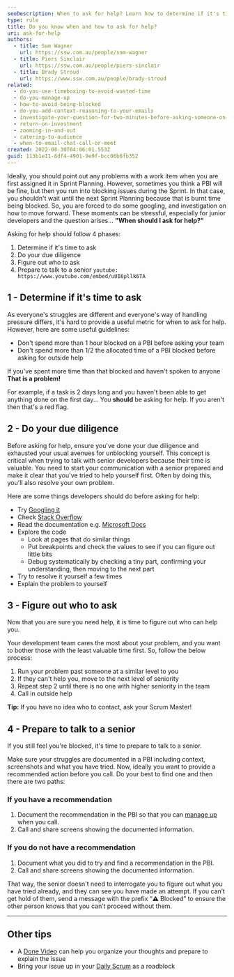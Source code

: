 ```yaml
---
seoDescription: When to ask for help? Learn how to determine if it's time to ask, do your due diligence, figure out who to ask, and prepare to talk to a senior.
type: rule
title: Do you know when and how to ask for help?
uri: ask-for-help
authors:
  - title: Sam Wagner
    url: https://ssw.com.au/people/sam-wagner
  - title: Piers Sinclair
    url: https://ssw.com.au/people/piers-sinclair
  - title: Brady Stroud
    url: https://www.ssw.com.au/people/brady-stroud
related:
  - do-you-use-timeboxing-to-avoid-wasted-time
  - do-you-manage-up
  - how-to-avoid-being-blocked
  - do-you-add-context-reasoning-to-your-emails
  - investigate-your-question-for-two-minutes-before-asking-someone-on-im
  - return-on-investment
  - zooming-in-and-out
  - catering-to-audience
  - when-to-email-chat-call-or-meet
created: 2022-08-30T04:06:01.553Z
guid: 113b1e11-6df4-4901-9e9f-bcc06b6fb352
---
```


Ideally, you should point out any problems with a work item when you are first assigned it in Sprint Planning. However, sometimes you think a PBI will be fine, but then you run into blocking issues during the Sprint. In that case, you shouldn't wait until the next Sprint Planning because that is burnt time being blocked. So, you are forced to do some googling, and investigation on how to move forward. These moments can be stressful, especially for junior developers and the question arises... **"When should I ask for help?"**

Asking for help should follow 4 phases:

1. Determine if it's time to ask
2. Do your due diligence
3. Figure out who to ask
4. Prepare to talk to a senior
`youtube: https://www.youtube.com/embed/uUI6pllk6TA`

## 1 - Determine if it's time to ask

As everyone's struggles are different and everyone's way of handling pressure differs, it's hard to provide a useful metric for when to ask for help. However, here are some useful guidelines:

* Don't spend more than 1 hour blocked on a PBI before asking your team
* Don't spend more than 1/2 the allocated time of a PBI blocked before asking for outside help

If you've spent more time than that blocked and haven't spoken to anyone **That is a problem!**

For example, if a task is 2 days long and you haven't been able to get anything done on the first day... You **should** be asking for help. If you aren't then that's a red flag.

## 2 - Do your due diligence

Before asking for help, ensure you've done your due diligence and exhausted your usual avenues for unblocking yourself. This concept is critical when trying to talk with senior developers because their time is valuable. You need to start your communication with a senior prepared and make it clear that you've tried to help yourself first. Often by doing this, you'll also resolve your own problem.

Here are some things developers should do before asking for help:

* Try [Googling it](/investigate-your-question-for-two-minutes-before-asking-someone-on-im)
* Check [Stack Overflow](https://stackoverflow.com/)
* Read the documentation e.g. [Microsoft Docs](https://docs.microsoft.com/en-au/)
* Explore the code
  * Look at pages that do similar things
  * Put breakpoints and check the values to see if you can figure out little bits
  * Debug systematically by checking a tiny part, confirming your understanding, then moving to the next part
* Try to resolve it yourself a few times
* Explain the problem to yourself

## 3 - Figure out who to ask

Now that you are sure you need help, it is time to figure out who can help you.

Your development team cares the most about your problem, and you want to bother those with the least valuable time first. So, follow the below process:

1. Run your problem past someone at a similar level to you
2. If they can't help you, move to the next level of seniority
3. Repeat step 2 until there is no one with higher seniority in the team
4. Call in outside help

**Tip:** If you have no idea who to contact, ask your Scrum Master!

## 4 - Prepare to talk to a senior

If you still feel you're blocked, it's time to prepare to talk to a senior.

Make sure your struggles are documented in a PBI including context, screenshots and what you have tried. Now, ideally you want to provide a recommended action before you call. Do your best to find one and then there are two paths:

### If you have a recommendation

1. Document the recommendation in the PBI so that you can [manage up](/do-you-manage-up) when you call.
2. Call and share screens showing the documented information.

### If you do **not** have a recommendation

1. Document what you did to try and find a recommendation in the PBI.
2. Call and share screens showing the documented information.

That way, the senior doesn't need to interrogate you to figure out what you have tried already, and they can see you have made an attempt. If you can’t get hold of them, send a message with the prefix “⚠️ Blocked” to ensure the other person knows that you can’t proceed without them.

---

## Other tips

* A [Done Video](/record-a-quick-and-dirty-done-video) can help you organize your thoughts and prepare to explain the issue
* Bring your issue up in your [Daily Scrum](/methodology-daily-scrums) as a roadblock